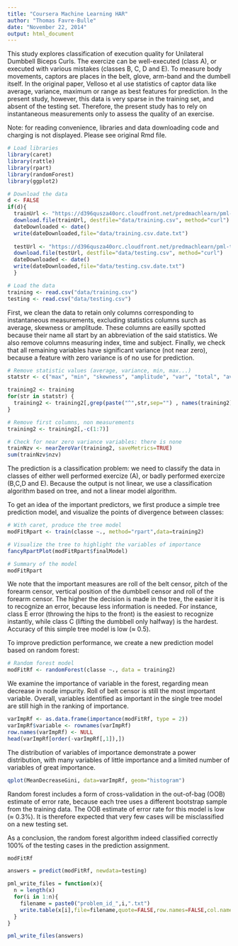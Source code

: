 ```yaml
---
title: "Coursera Machine Learning HAR"
author: "Thomas Favre-Bulle"
date: "November 22, 2014"
output: html_document
---
```


This study explores classification of execution quality for Unilateral Dumbbell Biceps Curls. The exercize can be well-executed (class A), or executed with various mistakes (classes B, C, D and E). To measure body movements, captors are places in the belt, glove, arm-band and the dumbell itself. In the original paper, Velloso et al use statistics of captor data like average, variance, maximum or range as best features for prediction. In the present study, however, this data is very sparse in the training set, and absent of the testing set. Therefore, the present study has to rely on instantaneous measurements only to assess the quality of an exercise.

Note: for reading convenience, libraries and data downloading code and charging is not displayed. Please see original Rmd file.

```r
# Load libraries
library(caret)
library(rattle)
library(rpart)
library(randomForest)
library(ggplot2)

# Download the data
d <- FALSE
if(d){
  trainUrl <- "https://d396qusza40orc.cloudfront.net/predmachlearn/pml-training.csv"
  download.file(trainUrl, destfile="data/training.csv", method="curl")
  dateDownloaded <- date()
  write(dateDownloaded,file="data/training.csv.date.txt")
  
  testUrl <- "https://d396qusza40orc.cloudfront.net/predmachlearn/pml-testing.csv"
  download.file(testUrl, destfile="data/testing.csv", method="curl")
  dateDownloaded <- date()
  write(dateDownloaded,file="data/testing.csv.date.txt")
  }

# Load the data
training <- read.csv("data/training.csv")
testing <- read.csv("data/testing.csv")
```

First, we clean the data to retain only columns corresponding to instantaneous measurements, excluding statistics columns surch as average, skewness or amplitude. These columns are easilly spotted because their name all start by an abbreviation of the said statistics. We also remove columns measuring index, time and subject. Finally, we check that all remaining variables have significant variance (not near zero), because a feature with zero variance is of no use for prediction.

```r
# Remove statistic values (average, variance, min, max...)
statstr <- c("max", "min", "skewness", "amplitude", "var", "total", "avg", "stddev", "kurtosis")

training2 <- training
for(str in statstr) {
  training2 <- training2[,grep(paste("^",str,sep="") , names(training2), value=TRUE, invert = TRUE)]
}

# Remove first columns, non measurements
training2 <- training2[,-c(1:7)]

# Check for near zero variance variables: there is none
trainNzv <- nearZeroVar(training2, saveMetrics=TRUE)
sum(trainNzv$nzv)
```

The prediction is a classification problem: we need to classify the data in classes of either well performed exercize (A), or badly performed exercize (B,C,D and E). Because the output is not linear, we use a classification algorithm based on tree, and not a linear model algorithm.

To get an idea of the important predictors, we first produce a simple tree prediction model, and visualize the points of divergence between classes:

```r
# With caret, produce the tree model
modFitRpart <- train(classe ~., method="rpart",data=training2)

# Visualize the tree to highlight the variables of importance
fancyRpartPlot(modFitRpart$finalModel)

# Summary of the model
modFitRpart
```

We note that the important measures are roll of the belt censor, pitch of the forearm censor, vertical position of the dumbbell censor and roll of the forearm censor. The higher the decision is made in the tree, the easier it is to recognize an error, because less information is needed. For instance, class E error (throwing the hips to the front) is the easiest to recognize instantly, while class C (lifting the dumbbell only halfway) is the hardest. Accuracy of this simple tree model is low (≈ 0.5).

To improve prediction performance, we create a new prediction model based on random forest:

```r
# Random forest model
modFitRf <- randomForest(classe ~., data = training2)
```

We examine the importance of variable in the forest, regarding mean decrease in node impurity. Roll of belt censor is still the most important variable. Overall, variables identified as important in the single tree model are still high in the ranking of importance. 

```r
varImpRf <- as.data.frame(importance(modFitRf, type = 2))
varImpRf$variable <- rownames(varImpRf)
row.names(varImpRf) <- NULL
head(varImpRf[order(-varImpRf[,1]),])
```

The distribution of variables of importance demonstrate a power distribution, with many variables of little importance and a limited number of variables of great importance.

```r
qplot(MeanDecreaseGini, data=varImpRf, geom="histogram")
```

Random forest includes a form of cross-validation in the out-of-bag (OOB) estimate of error rate, because each tree uses a different bootstrap sample from the training data. The OOB estimate of error rate for this model is low (≈ 0.3%). It is therefore expected that very few cases will be misclassified on a new testing set.

As a conclusion, the random forest algorithm indeed classified correctly 100% of the testing cases in the prediction assignment.

```r
modFitRf
```

```r
answers = predict(modFitRf, newdata=testing)

pml_write_files = function(x){
  n = length(x)
  for(i in 1:n){
    filename = paste0("problem_id_",i,".txt")
    write.table(x[i],file=filename,quote=FALSE,row.names=FALSE,col.names=FALSE)
  }
}

pml_write_files(answers)

```